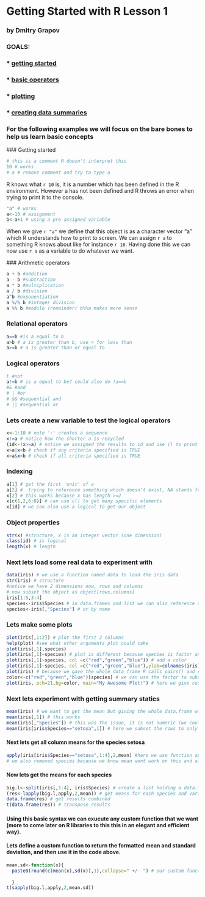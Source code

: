 
# Getting Started with R Lesson 1
### by Dmitry Grapov



### GOALS:
### * [getting started](#basics) 
### * [basic operators](#operators)
### * [plotting](#plotting)
### * [creating data summaries](#summary)

### For the following examples we will focus on the bare bones to help us learn basic concepts


<a name="basics"/>
### Getting started
```r
# this is a comment R doesn't interpret this
10 # works
# a # remove comment and try to type a
```

R knows what ```r 10 ``` is, it is a number which has been defined in the R environment. However a has not been defined and R throws an error when trying to print it to the console.

```r
"a" # works
a<-10 # assignment
b<-a+1 # using a pre assigned variable
```

When we give ```r "a" ``` we define that this object is as a character vector "a" which R understands how to print to screen. We can assign ```r a ``` to something R knows about like for instance ```r 10 ```. Having done this we can now use ```r a ``` as a variable to do whatever we want.

<a name="operators"/>
### Arithmetic operators
```r
a + b #addition
a - b #subtraction
a * b #multiplication
a / b #division
a^b #exponentiation
a %/% b #integer division
a %% b #modulo (remainder) b%%a makes more sense
```

### Relational operators
```r
a==b #is a equal to b
a>b # a is greater than b, use < for less than
a>=b # a is greater than or equal to
```

### Logical operators
```r
! #not
a!=b # is a equal to be? could also do !a==b    
#& #and
# | #or
# && #sequential and
# || #sequential or
```

### Lets create a new variable to test the logical operators
```r
x<-1:10 # note ':' creates a sequence
x!=a # notice how the shorter a is recycled
(id<-!x>=a) # notice we assigned the results to id and use () to print this
x>a|x<b # check if any criteria specified is TRUE
x>a&x<b # check if all criteria specified is TRUE
```

### Indexing
```r
a[1] # get the first 'unit' of a
a[2] #  trying to reference something which doesn't exist, NA stands for missing value
x[2] # this works because x has length >=2
x[c(1,2,6:8)] # can use c() to get many specific elements
x[id] # we can also use a logical to get our object
```

### Object properties
```r
str(x) #structure, x is an integer vector (one dimension)
class(id) # is logical
length(x) # length
```

### Next lets load some real data to experiment with
```r
data(iris) # we use a function named data to load the iris data
str(iris) # structure
#notice we have 2 dimensions now, rows and columns
# now subset the object as object[rows,columns]
iris[1:5,3:4]
species<-iris$Species # in data.frames and list we can also reference columns with '$'
species<-iris[,"Species"] # or by name
```

### Lets make some plots
```r
plot(iris[,1:2]) # plot the first 2 columns
help(plot) #see what other arguments plot could take
plot(iris[,1],species) 
plot(iris[,1]~species) # plot is different because species is factor and formula notation "~" is used
plot(iris[,1]~species, col =c("red","green","blue")) # add a color
plot(iris[,1]~species, col =c("red","green","blue"),ylab=colnames(iris)[1]) # and label, use function colnames() to get column names and take the first columns name
plot(iris) # because we gave the whole data frame R calls pairs() and creates a scatterplot matrix
color<-c("red","green","blue")[species] # we can use the factor to subset our colors to create a color for each point
plot(iris, pch=21,bg=color, main="My Awesome Plot!") # here we give custom point shape 'pch', border 'col' and inner color 'bg' as well as a title 'main'
```

### Next lets experiment with getting summary statics
```r
mean(iris) # we want to get the mean but giving the whole data.frame with the factor does not make sense?
mean(iris[,1]) # this works
mean(iris[,"Species"]) # this was the issue, it is not numeric (we could coerce 'as.numeric' but why?)
mean(iris[iris$Species=="setosa",1]) # here we subset the rows to only get values for the species setosa and return the mean for column 1 for this group
```

#### Next lets get all column means for the species setosa
```r
apply(iris[iris$Species=="setosa",1:4],2,mean) #here we use function apply to for each column  use the function mean (see help(apply)) 
# we also removed species because we know mean wont work on this and also causes bad behaviour for other columns
```

#### Now lets get the means for each species
```r
big.l<-split(iris[,1:4], iris$Species) # create a list holding a data.frame for each level of the species
(res<-lapply(big.l,apply,2,mean)) # get means for each species and variable
data.frame(res) # get results combined
t(data.frame(res)) # transpose results 
```

#### Using this basic syntax we can exucute any custom function that we want (more to come later on R libraries to this this in an elegant and efficient way).
#### Lets define a custom function to return the formatted mean and standard deviation, and then use it in the code above.
```r
mean.sd<-function(x){
  paste0(round(c(mean(x),sd(x)),1),collapse=" +/- ") # our custom function
  
  }
t(sapply(big.l,apply,2,mean.sd))
```









